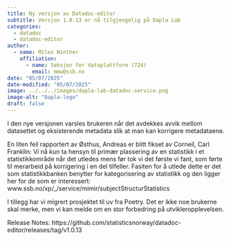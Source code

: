 ```yaml
---
title: Ny versjon av Datadoc-editor
subtitle: Versjon 1.0.13 er nå tilgjengelig på Dapla Lab 
categories:
  - datadoc
  - datadoc-editor
author:
  - name: Miles Winther
    affiliation: 
      - name: Seksjon for dataplattform (724)
        email: mmw@ssb.no
date: "05/07/2025"
date-modified: "05/07/2025"
image: ../../../images/dapla-lab-datadoc-service.png
image-alt: "Dapla-logo"
draft: false
---
```


I den nye versjonen varsles brukeren når det avdekkes avvik mellom datasettet og eksisterende metadata slik at man kan korrigere metadataene.

En liten feil rapportert av Østhus, Andreas er blitt fikset av Corneil, Carl Franklin: Vi nå kun ta hensyn til primær plassering av en statistikk i et statistikkområde når det utledes mens før tok vi det første vi fant, som førte til merarbeid på korrigering i en del tilfeller. Fasiten for å utlede dette er det som statistikkbanken benytter for kategorisering av statistikk og den ligger her for de som er interessert: www.ssb.no/xp/_/service/mimir/subjectStructurStatistics

I tillegg har vi migrert prosjektet til uv fra Poetry. Det er ikke noe brukerne skal merke, men vi kan melde om en stor forbedring på utvikleropplevelsen.


Release Notes: https://github.com/statisticsnorway/datadoc-editor/releases/tag/v1.0.13
